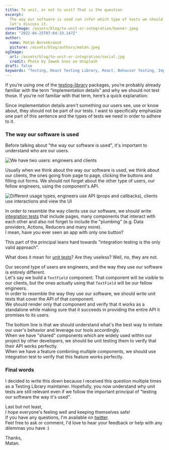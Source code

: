 ```yaml
---
title: To unit, or not to unit? That is the question
excerpt:
  The way our software is used can infer which type of tests we should write,
  let's discuss it.
coverImage: /assets/blog/to-unit-or-integration/banner.jpeg
date: "2022-04-25T07:04:33.147Z"
author:
  name: Matan Borenkraout
  picture: /assets/blog/authors/matan.jpeg
ogImage:
  url: /assets/blog/to-unit-or-integration/social.jpg
  credit: Photo by Iewek Gnos on Unsplash
draft: false
keywords: "Testing, React Testing Library, React, Behavior Testing, Implementation Details"
---
```


If you’re using one of the [testing-library](https://testing-library.com/) packages, you’re probably already familiar with the term “implementation details” and why we should not test those. If you’re not familiar with that term, here’s a quick explanation:

<StaticTweet id="977018512689455106" />

Since implementation details aren't something our users see, use or know about, they should not be part of our tests. I want to specifically emphasize one part of this sentence and the types of tests we need in order to adhere to it.

### The way our software is used

Before talking about "the way our software is used", it's important to understand who are our users.

![We have two users: engineers and clients](/assets/blog/to-unit-or-integration/2.png)

Usually when we think about the way our software is used, we think about our clients, the ones going from page to page, clicking the buttons and filling out forms. We should not forget about the other type of users, our fellow engineers, using the component's API.

![Different usage types, engineers use API (props and callbacks), clients use interactions and view the UI](/assets/blog/to-unit-or-integration/3.png)

In order to resemble the way clients use our software, we should write [integration tests](https://kentcdodds.com/blog/static-vs-unit-vs-integration-vs-e2e-tests#integration) that include pages, many components that interact with each other and also not forget to include the "plumbing" (e.g. Data providers, Actions, Reducers and many more).  
I mean, have you ever seen an app with only one button?

This part of the principal leans hard towards "integration testing is the only valid approach".

What does it mean for [unit tests](https://kentcdodds.com/blog/static-vs-unit-vs-integration-vs-e2e-tests#unit)? Are they useless? Well, no, they are not.

Our second type of users are engineers, and the way they use our software is entirely different.  
Let's say we build a `TextField` component. That component will be visible to our clients, but the ones actually using that `TextField` will be our fellow engineers.  
In order to resemble the way they use our software, we should write unit tests that cover the API of that component.  
We should render only that component and verify that it works as a standalone while making sure that it succeeds in providing the entire API it promises to its users.

The bottom line is that we should understand what's the best way to imitate our user's behavior and leverage our tools accordingly.  
When we have "shared" components which are widely used within our project by other developers, we should be unit testing them to verify that their API works perfectly.  
When we have a feature combining multiple components, we should use integration test to verify that this feature works perfectly.

### Final words

I decided to write this down because I received this question multiple times as a Testing Library maintainer. Hopefully, you now understand why unit tests are still relevant even if we follow the important principal of "testing our software the way it's used".

Last but not least,  
I hope everyone's feeling well and keeping themselves safe!  
If you have any questions, I'm available on [twitter](https://twitter.com/matanbobi).  
Feel free to ask or comment, I'd love to hear your feedback or help with any dilemmas you have :)

Thanks,  
Matan.
